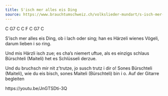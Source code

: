 ```yaml
---
title: S'isch mer alles eis Ding
source: https://www.brauchtumschweiz.ch/volkslieder-mundart/s-isch-mer-alles-eis-ding
---
```


C G7 C C F C G7 C


S'isch mer alles eis Ding,
ob i lach oder sing;
han es Härzeli wienes Vögeli,
darum lieben i so ring.

Und mis Härzli isch zue;
es cha’s niemert uftue,
als es einzigs schlaus Bürschteli (Maiteli)
het es Schlüsseli derzue.

Und du bruchsch mir nit z’trutze,
jo susch trutz i dir o!
Sones Bürschteli (Maiteli), wie du eis bisch,
sones Maiteli (Bürschteli) bin i o.
Auf der Gitarre begleiten


https://youtu.be/JnGTSDti-3Q


